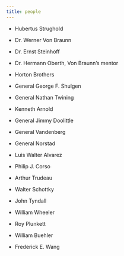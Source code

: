 ```yaml
---
title: people
---
```


- Hubertus Strughold
- Dr. Werner Von Braunn
- Dr. Ernst Steinhoff
- Dr. Hermann Oberth, Von Braunn's mentor
- Horton Brothers
- General George F. Shulgen 
- General Nathan Twining
- Kenneth Arnold
- General Jimmy Doolittle
- General Vandenberg
- General Norstad
- Luis Walter Alvarez
- Philip J. Corso
- Arthur Trudeau 

- Walter Schottky
- John Tyndall
- William Wheeler
- Roy Plunkett
- William Buehler
- Frederick E. Wang